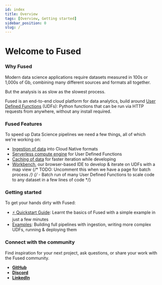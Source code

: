 ```yaml
---
id: index
title: Overview
tags: [Overview, Getting started]
sidebar_position: 0
slug: /
---
```


# Welcome to Fused

### **Why Fused**

Modern data science applications require datasets measured in 100s or 1,000s of Gb, combining many different sources and formats all together. 

But the analysis is as slow as the slowest process.

Fused is an end-to-end cloud platform for data analytics, build around [User Defined Functions](/core-concepts/why/) (UDFs): Python functions that can be run via HTTP requests from anywhere, without any install required.

### **Fused Features**

To speed up Data Science pipelines we need a few things, all of which we're working on:
- [Ingestion of data](/core-concepts/content-management/Ingest/) into Cloud Native formats
- [Serverless compute engine](/core-concepts/write/) for User Defined Functions
- [Caching of data](/core-concepts/content-management/cache/) for faster iteration while developing
- [Workbench](/workbench/), our browser-based IDE to develop & iterate on UDFs with a map view
{/*  TODO: Uncomment this when we have a page for batch process */}
{/* - Batch run of many User Defined Functions to scale code to any dataset in a few lines of code */}

### Getting started

To get your hands dirty with Fused:

- [⚡ Quickstart Guide](/quickstart/): Learnt the basics of Fused with a simple example in just a few minutes
- [Examples](/user-guide/examples/): Building full pipelines with ingestion, writing more complex UDFs, running & deploying them

### Connect with the community

Find inspiration for your next project, ask questions, or share your work with the Fused community.

- [__GitHub__](https://github.com/fusedio/udfs/tree/main)
- [__Discord__](https://bit.ly/fusedslack)
- [__LinkedIn__](https://www.linkedin.com/company/fusedio/)
